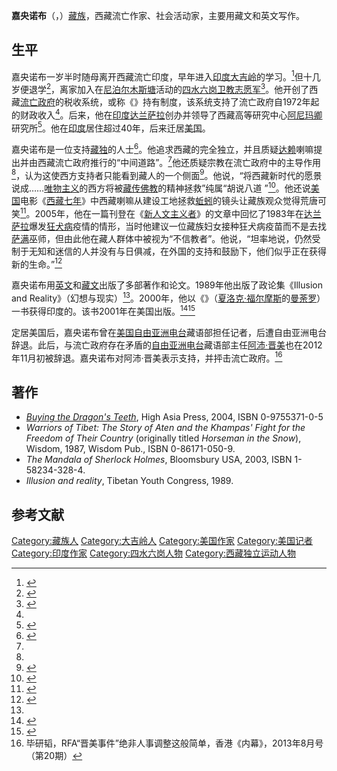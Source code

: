 {{Infobox person
| name        = 嘉央诺布
| image       = Jamyang norbu for cinema n tibet.gif
| image_size  = 200px
| alt         = 嘉央诺布
| caption     = 
| birth_date  = 1949年
| birth_place = 
| residence   = [[美国|美国]]
| known_for   = 作家
| spouse      = Tenzing Chounzom
| children    = Namkha Lhamo <small>(age {{age|1997|2|20}})</small>
| occupation  = 
}}
'''嘉央诺布'''（{{bo|z=འཇམ་དབྱངས་ནོར་བུ་|w='jam-dbyangs nor-bu}}，{{bd|1949年|||}}）[[藏族|藏族]]，西藏流亡作家、社会活动家，主要用藏文和英文写作。

==生平==
嘉央诺布一岁半时随母离开西藏流亡印度，早年进入[[印度|印度]][[大吉岭|大吉岭]]的{{link-en|圣若瑟学校|St. Joseph's School, Darjeeling}}学习。<ref name="ata">{{Cite web|archiveurl=https://web.archive.org/web/20071231170823/http://www.rangzen.net/eng/charter/author.html|archivedate=2007-12-31|accessdate=2010-09-06|url=http://www.rangzen.net/eng/charter/author.html|title=About the author|publisher=World Council of Tibetans for an Independent Tibet|deadurl=yes}}</ref>但十几岁便退学<ref name="dna">{{Cite news|url=http://www.dnaindia.com/world/report_dalai-lama-s-middle-way-has-failed_1162861|title='Dalai Lama's 'Middle Way' has failed'|first=Venkatesan|last=Vembu|date=2008-05-06|accessdate=2010-09-06|publisher=Daily News & Analysis|archive-url=https://web.archive.org/web/20091012105451/http://www.dnaindia.com/world/report_dalai-lama-s-middle-way-has-failed_1162861|archive-date=2009-10-12|dead-url=no}}</ref>，离家加入在[[尼泊尔|尼泊尔]][[木斯塘|木斯塘]]活动的[[四水六岗卫教志愿军|四水六岗卫教志愿军]]<ref name="Tsering">{{cite news|url=http://www.sfgate.com/cgi-bin/article.cgi?file=%2Fchronicle%2Farchive%2F2005%2F07%2F24%2FING6RDRP0J1.DTL|title='Hands off' isn't enough for Tibet: Dalai Lama stops short of autonomy|last=Tsering|first=Topden|date=2005-07-24|work=SFGate.com|publisher=Hearst Communications|accessdate=12 May 2010|archive-url=https://web.archive.org/web/20120411223843/http://www.sfgate.com/cgi-bin/article.cgi?file=%2Fchronicle%2Farchive%2F2005%2F07%2F24%2FING6RDRP0J1.DTL|archive-date=2012-04-11|dead-url=no}}</ref>。他开创了西藏[[西藏流亡政府|流亡政府]]的税收系统，或称《{{link-en|绿皮书 (西藏文件)|Green Book (Tibetan document)|绿皮书}}》持有制度，该系统支持了流亡政府自1972年起的财政收入<ref name="ata"/>。后来，他在[[印度|印度]][[达兰萨拉|达兰萨拉]]创办并领导了西藏高等研究中心[[阿尼玛卿山|阿尼玛卿]]研究所<ref name="AM">{{cite web|url=http://www.amnyemachen.org/about/people.html|title=AMI - About the People|work=Amnye Machen Website|accessdate=20 May 2010|deadurl=yes|archiveurl=https://web.archive.org/web/20110903231254/http://www.amnyemachen.org/about/people.html|archivedate=2011年9月3日}}</ref>。他在[[印度|印度]]居住超过40年，后来迁居[[美国|美国]]。

嘉央诺布是一位支持[[藏独|藏独]]的人士<ref>{{Cite news|url=http://chinatibet.people.com.cn/6789022.html|title=Tibetan separatist exposes Dalai Lama's "democracy myth"|date=2009-10-21|accessdate=2010-09-06|publisher=China Tibet Information Center|agency=[[人民日报|People's Daily]]|archive-url=https://web.archive.org/web/20091025220348/http://chinatibet.people.com.cn/6789022.html|archive-date=2009-10-25|dead-url=yes}}</ref>。他追求西藏的完全独立，并且质疑[[十四世达赖|达赖]]喇嘛提出并由西藏流亡政府推行的“中间道路”。<ref name="dna"/>他还质疑宗教在流亡政府中的主导作用<ref name="nh"/>，认为这使西方支持者只能看到藏人的一个侧面<ref>{{Cite news|url=http://www.phayul.com/news/article.aspx?id=21740|title=IT’S NOT THE ECONOMY, STUPID!|first=Jamyang|last=Norbu|publisher=[[phayul.com|phayul.com]]|date=2008-06-23|accessdate=2010-09-06|archive-url=https://web.archive.org/web/20110609191024/http://www.phayul.com/news/article.aspx?id=21740|archive-date=2011-06-09|dead-url=no}}</ref>。他说，“将西藏新时代的愿景说成……[[唯物主义|唯物主义]]的西方将被[[藏传佛教|藏传佛教]]的精神拯救”纯属“胡说八道
”<ref>{{Cite web|title=jamyang norbu|url=http://www.pbs.org/wgbh/pages/frontline/shows/tibet/interviews/norbu.html|work=Dreams of Tibet|publisher=[[前线_(美国电视节目)|前线]]|year=1994|accessdate=2010-09-06|archive-url=https://web.archive.org/web/20120131112843/http://www.pbs.org/wgbh/pages/frontline/shows/tibet/interviews/norbu.html|archive-date=2012-01-31|dead-url=no}}</ref>。他还说[[美国|美国]]电影《[[西藏七年|西藏七年]]》中西藏喇嘛从建设工地拯救[[蚯蚓|蚯蚓]]的镜头让藏族观众觉得荒唐可笑<ref>{{Cite journal|title=Mountains, monks, and mandalas: 'Kundun' and 'Seven Years in Tibet.'|first=Mark|last=Abramson|publisher={{link-en|影痴 (杂志)|Cineaste (magazine)|影痴}}|volume=23|number=3|pages=8–12|date=Summer 1998|url=http://ccbs.ntu.edu.tw/FULLTEXT/JR-EPT/abramson.htm|accessdate=2010-09-06|journal=|author=|archive-url=https://web.archive.org/web/20101206103327/http://ccbs.ntu.edu.tw/FULLTEXT/JR-EPT/abramson.htm|archive-date=2010-12-06|dead-url=no}}</ref>。2005年，他在一篇刊登在《[[新人文主义者|新人文主义者]]》的文章中回忆了1983年在[[达兰萨拉|达兰萨拉]]爆发[[狂犬病|狂犬病]]疫情的情形，当时他建议一位藏族妇女接种狂犬病疫苗而不是去找[[萨满|萨满]]巫师，但由此他在藏人群体中被视为“不信教者”。他说，“坦率地说，仍然受制于无知和迷信的人并没有与日俱减，在外国的支持和鼓励下，他们似乎正在获得新的生命。”<ref name="nh">{{Cite news|url=http://newhumanist.org.uk/904/trapped-by-buddha|title=Trapped by buddha|first=Jamyang|last=Norbu|volume=120|issue=4|date=July–August 2005|accessdate=2010-09-06|publisher=New Humanist|archive-url=https://web.archive.org/web/20101218214018/http://newhumanist.org.uk/904/trapped-by-buddha|archive-date=2010-12-18|dead-url=no}}</ref>

嘉央诺布用[[英文|英文]]和[[藏文|藏文]]出版了多部著作和论文。1989年他出版了政论集《Illusion and Reality》（幻想与现实）<ref name="AM" />。2000年，他以《{{link-en|福尔摩斯的曼荼罗|The Mandala of Sherlock Holmes}}》（[[夏洛克·福尔摩斯|夏洛克·福尔摩斯]]的[[曼荼罗|曼荼罗]]）一书获得印度的{{link-en|哈茨纵横字谜图书奖|Hutch Crossword Book Award}}。该书2001年在美国出版。<ref name="NYT">{{cite news|url=http://www.nytimes.com/2002/03/28/style/28iht-tracey_ed3_.html|title=Tibetan Sherlock shakes up the movement|last=Tracey|first=David|date=2002-03-28|work=New York Times|accessdate=12 May 2010|deadurl=yes|archiveurl=https://web.archive.org/web/20111206002028/http://www.nytimes.com/2002/03/28/style/28iht-tracey_ed3_.html|archivedate=2011-12-06}}</ref><ref name="WSJ">{{cite news|url=http://online.wsj.com/article/SB1003462713490228440.html|title=Longing for the Himalayas|last=Namgyal|first=Tsering|date=2001-10-19|work=The Wall Street Journal|accessdate=12 May 2010|archive-url=https://web.archive.org/web/20121110144127/http://online.wsj.com/article/SB1003462713490228440.html|archive-date=2012-11-10|dead-url=no}}</ref>

定居美国后，嘉央诺布曾在[[美国|美国]][[自由亚洲电台|自由亚洲电台]]藏语部担任记者，后遭自由亚洲电台辞退。此后，与流亡政府存在矛盾的[[自由亚洲电台|自由亚洲电台]]藏语部主任[[阿沛·晋美|阿沛·晋美]]也在2012年11月初被辞退。嘉央诺布对阿沛·晋美表示支持，并抨击流亡政府。<ref>毕研韬，RFA“晋美事件”绝非人事调整这般简单，香港《内幕》，2013年8月号（第20期）</ref>

==著作==
* ''[http://www.igfm-muenchen.de/tibet/ctc/2005/dragontext.pdf Buying the Dragon's Teeth]{{Wayback|url=http://www.igfm-muenchen.de/tibet/ctc/2005/dragontext.pdf |date=20160303220331 }}'', High Asia Press, 2004, ISBN 0-9755371-0-5
*''Warriors of Tibet: The Story of Aten and the Khampas' Fight for the Freedom of Their Country'' (originally titled ''Horseman in the Snow''), Wisdom, 1987, Wisdom Pub., ISBN 0-86171-050-9.
*''The Mandala of Sherlock Holmes'', Bloomsbury USA, 2003, ISBN 1-58234-328-4.
*''Illusion and reality'', Tibetan Youth Congress, 1989.

==参考文献==
{{reflist}}

{{Authority control}}

{{DEFAULTSORT:Norbu, Jamyang}}
[[Category:藏族人|Category:藏族人]]
[[Category:大吉岭人|Category:大吉岭人]]
[[Category:美国作家|Category:美国作家]]
[[Category:美国记者|Category:美国记者]]
[[Category:印度作家|Category:印度作家]]
[[Category:四水六岗人物|Category:四水六岗人物]]
[[Category:西藏独立运动人物|Category:西藏独立运动人物]]